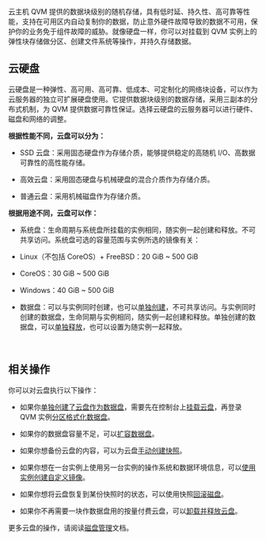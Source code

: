 云主机 QVM 提供的数据块级别的随机存储，具有低时延、持久性、高可靠等性能，支持在可用区内自动复制你的数据，防止意外硬件故障导致的数据不可用，保护你的业务免于组件故障的威胁。就像硬盘一样，你可以对挂载到 QVM 实例上的弹性块存储做分区、创建文件系统等操作，并持久存储数据。

<a id="step01"></a>
## **云硬盘** 

云硬盘是一种弹性、高可用、高可靠、低成本、可定制化的网络块设备，可以作为云服务器的独立可扩展硬盘使用。它提供数据块级别的数据存储，采用三副本的分布式机制，为 QVM 提供数据可靠性保证。选择云硬盘的云服务器可以进行硬件、磁盘和网络的调整。

**根据性能不同，云盘可以分为：**

- SSD 云盘：采用固态硬盘作为存储介质，能够提供稳定的高随机 I/O、高数据可靠性的高性能存储。

- 高效云盘：采用固态硬盘与机械硬盘的混合介质作为存储介质。

- 普通云盘：采用机械磁盘作为存储介质。

**根据用途不同，云盘可以作：**

- 系统盘：生命周期与系统盘所挂载的实例相同，随实例一起创建和释放。不可共享访问。系统盘可选的容量范围与实例所选的镜像有关：
 - Linux（不包括 CoreOS）+ FreeBSD：20 GiB ~ 500 GiB

 - CoreOS：30 GiB ~ 500 GiB

 - Windows：40 GiB ~ 500 GiB
 
- 数据盘：可以与实例同时创建，也可以[单独创建](/qvm/manual/qvm-disk#1)，不可共享访问。与实例同时创建的数据盘，生命同期与实例相同，随实例一起创建和释放。单独创建的数据盘，可以[单独释放](/qvm/manual/qvm-disk#5)，也可以设置为随实例一起释放。

<br>

<a id="step02"></a>
## **相关操作** 

你可以对云盘执行以下操作：

- 如果你[单独创建了云盘作为数据盘](/qvm/manual/qvm-disk#1)，需要先在控制台上[挂载云盘](/qvm/manual/qvm-disk#3)，再登录 QVM 实例[分区格式化数据盘](/qvm/manual/qvm-linux-quickstart#4)。

- 如果你的数据盘容量不足，可以[扩容数据盘](/qvm/manual/qvm-disk#6)。

- 如果你想备份云盘的内容，可以为云盘[手动创建快照](/qvm/manual/qvm-snapshot#3)。

- 如果你想在一台实例上使用另一台实例的操作系统和数据环境信息，可以[使用实例创建自定义镜像](/qvm/manual/qvm-images#1)。

- 如果你想将云盘恢复到某份快照时的状态，可以使用快照[回滚磁盘](/qvm/manual/qvm-disk#7)。

- 如果你不再需要一块作数据盘用的按量付费云盘，可以[卸载并释放云盘](/qvm/manual/qvm-disk#4)。

更多云盘的操作，请阅读[磁盘管理](/qvm/manual/qvm-disk)文档。
